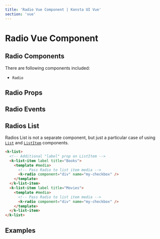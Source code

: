 ```yaml
---
title: 'Radio Vue Component | Konsta UI Vue'
section: 'vue'
---
```



# Radio Vue Component

## Radio Components

There are following components included:

- `Radio`

## Radio Props

<RadioProps />

## Radio Events

<RadioEvents />

## Radios List

Radios List is not a separate component, but just a particular case of using [`List`](/vue/list) and [`ListItem`](/vue/list-item) components.

```html
<k-list>
  <!-- Additional "label" prop on ListItem -->
  <k-list-item label title="Books">
    <template #media>
      <!-- Pass Radio to list item media -->
      <k-radio component="div" name="my-checkbox" />
    </template>
  </k-list-item>
  <k-list-item label title="Movies">
    <template #media>
      <!-- Pass Radio to list item media -->
      <k-radio component="div" name="my-checkbox" />
    </template>
  </k-list-item>
</k-list>
```

## Examples

<RadioExample />
